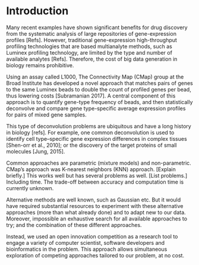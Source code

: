 Introduction
============
 
Many recent examples have shown significant benefits for drug discovery from the systematic analysis of large repositories of gene-expression profiles [Refs]. However, traditional gene-expression high-throughput profiling technologies that are based multianalyte methods, such as Luminex profiling technology, are limited by the type and number of available analytes [Refs]. Therefore, the cost of big data generation in biology remains prohibitive. 

Using an assay called L1000, The Connectivity Map (CMap) group at the Broad Institute has developed a novel approach that matches pairs of genes to the same Luminex beads to double the count of profiled genes per bead, thus lowering costs [Subramanian 2017].
A central component of this approach is to quantify gene-type frequency of beads, and then statistically deconvolve and compare gene type-specific average expression profiles for pairs of mixed gene samples. 

This type of deconvolution problems are ubiquitous and have a long history in biology [refs]. For example, one common deconvolution is used to identify cell type–specific gene expression differences in complex tissues [Shen-orr et al., 2010]; or the discovery of the target proteins of small molecules [Jung, 2015]. 

<!-- 
Shen-orr et al. (2010). Gene expression data from multiple cell-types. The problem is to quantify cell-type frequency "then deconvolve and compare cell type-specific average expression profiles for groups of mixed tissue samples." One approach is "deconvolution to be linear"
 -->

<!-- Broadly speaking, the problem is to estimate the density $f$ of a random variable $X$ based on $n$ observations from $Y = X + \epsilon$, where $\epsilon$ is a measurement error based on a possibly unknown distribution.  (Fan, 1991) -->

<!-- The solution adopted by CMap was a KNN [explain]. This is a standard technique implemented in xxx that gives a good level of accuracy [xxx] and reasonably fast computation time (xxx with the current Matlab implementation). -->

Common approaches are parametric (mixture models) and non-parametric. CMap's approach was K-nearest neighbors (KNN) approach. [Explain briefly.] This works well but has several problems as well. [List problems.] Including time. The trade-off between accuracy and computation time is currently unknown. 

Alternative methods are well known, such as Gaussian etc. But it would have required substantial resources to experiment with these alternative approaches (more than what already done) and to adapt new to our data. Moreover, impossible an exhaustive search for all available approaches to try; and the combination of these different approaches. 

Instead, we used an open innovation competition as a research tool to engage a variety of computer scientist, software developers and bioinformatics in the problem. This approach allows  simultaneous exploration of competing approaches tailored to our problem, at no cost. 





